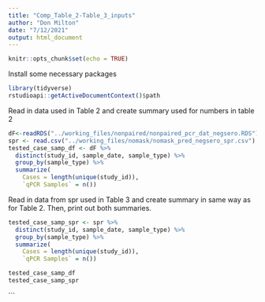 ```yaml
---
title: "Comp_Table_2-Table_3_inputs"
author: "Don Milton"
date: "7/12/2021"
output: html_document
---
```


```r
knitr::opts_chunk$set(echo = TRUE)
```

Install some necessary packages
```r

library(tidyverse)
rstudioapi::getActiveDocumentContext()$path
```

Read in data used in Table 2 and create summary used for numbers in table 2
```r
dF<-readRDS("../working_files/nonpaired/nonpaired_pcr_dat_negsero.RDS") 
spr <- read.csv("../working_files/nomask/nomask_pred_negsero_spr.csv")
tested_case_samp_df <- dF %>%
  distinct(study_id, sample_date, sample_type) %>%
  group_by(sample_type) %>%
  summarize(
    Cases = length(unique(study_id)),
    `qPCR Samples` = n())
```
Read in data from spr used in Table 3 and create summary in same way as for Table 2.
Then, print out both summaries.
```r
tested_case_samp_spr <- spr %>% 
  distinct(study_id, sample_date, sample_type) %>%
  group_by(sample_type) %>%
  summarize(
    Cases = length(unique(study_id)),
    `qPCR Samples` = n())

tested_case_samp_df
tested_case_samp_spr
```

```
